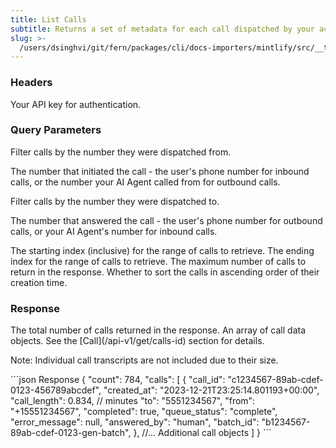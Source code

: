 ```yaml
---
title: List Calls
subtitle: Returns a set of metadata for each call dispatched by your account.
slug: >-
  /users/dsinghvi/git/fern/packages/cli/docs-importers/mintlify/src/__test__/fixtures/bland/api-v1/get/calls
---
```



### Headers

<ParamField header="authorization" type="string" required>
  Your API key for authentication.
</ParamField>

### Query Parameters

<ParamField query="from_number" type="string">
  Filter calls by the number they were dispatched from.

The number that initiated the call - the user's phone number for inbound calls, or the number your AI Agent called from for outbound calls.

</ParamField>

<ParamField query="to_number" type="string">
  Filter calls by the number they were dispatched to.

The number that answered the call - the user's phone number for outbound calls, or your AI Agent's number for inbound calls.

</ParamField>

<ParamField query="from" type="int">
  The starting index (inclusive) for the range of calls to retrieve.
</ParamField>

<ParamField query="to" type="int">
  The ending index for the range of calls to retrieve.
</ParamField>

<ParamField query="limit" type="int" default="1000">
  The maximum number of calls to return in the response.
</ParamField>

<ParamField query="ascending" type="boolean" default="false">
  Whether to sort the calls in ascending order of their creation time.
</ParamField>

### Response

<ResponseField name="count" type="integer">
  The total number of calls returned in the response.
</ResponseField>

<ResponseField name="calls" type="array">
  An array of call data objects. See the [Call](/api-v1/get/calls-id) section for details.

Note: Individual call transcripts are not included due to their size.

</ResponseField>

<ResponseExample>
```json Response
{
    "count": 784,
    "calls": [
        {
            "call_id": "c1234567-89ab-cdef-0123-456789abcdef",
            "created_at": "2023-12-21T23:25:14.801193+00:00",
            "call_length": 0.834, // minutes
            "to": "5551234567",
            "from": "+15551234567",
            "completed": true,
            "queue_status": "complete",
            "error_message": null,
            "answered_by": "human",
            "batch_id": "b1234567-89ab-cdef-0123-gen-batch",
        },
        //... Additional call objects
    ]
}
```
</ResponseExample>
